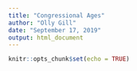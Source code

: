 ```yaml
---
title: "Congressional Ages"
author: "Olly Gill"
date: "September 17, 2019"
output: html_document
---
```


```r
knitr::opts_chunk$set(echo = TRUE)
```

